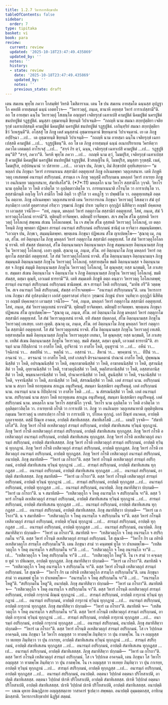 ```yaml
---
title: 1.2.7 วิหารการสิกฺขาปท
tableOfContents: false
sidebar:
  order: 7
type: tipitaka
basket: vi
book: para
review:
  current: review
  updated: '2025-10-18T23:47:49.435869'
  updated_by: ''
  notes: ''
  history:
  - state: review
    date: '2025-10-18T23:47:49.435869'
    updated_by: ''
    notes: ''
    previous_state: draft
---
```



<DynamicBreadcrumb />


<ReviewStatus review={frontmatter.review} showDetails={true} />

<HypothesisAnnotation frontmatter={frontmatter} />

<Division number="365" book="para" e="ch" v="1" p="237">

<Paragraph number="1512" book="para">
เตน สมเยน พุทฺโธ ภควา โกสมฺพิยํ วิหรติ โฆสิตาราเม. เตน โข ปน สมเยน อายสฺมโต ฉนฺนสฺส อุปฏฺฐาโก คหปติ อายสฺมนฺตํ ฉนฺนํ เอตทโวจ—  “วิหารวตฺถุํ, ภนฺเต, ชานาหิ อยฺยสฺส วิหารํ การาเปสฺสามี”ติ. อถ โข อายสฺมา ฉนฺโน วิหารวตฺถุํ โสเธนฺโต อญฺญตรํ เจติยรุกฺขํ เฉทาเปสิ คามปูชิตํ นิคมปูชิตํ นครปูชิตํ ชนปทปูชิตํ รฏฺฐปูชิตํ. มนุสฺสา อุชฺฌายนฺติ ขิยฺยนฺติ วิปาเจนฺติ—  “กถญฺหิ นาม สมณา สกฺยปุตฺติยา เจติยรุกฺขํ เฉทาเปสฺสนฺติ คามปูชิตํ นิคมปูชิตํ นครปูชิตํ ชนปทปูชิตํ รฏฺฐปูชิตํ. เอกินฺทฺริยํ สมณา สกฺยปุตฺติยา ชีวํ วิเหเฐนฺตี”ติ.
</Paragraph>

<Paragraph number="1513" book="para">
อโสฺสสุํ โข ภิกฺขู เตสํ มนุสฺสานํ อุชฺฌายนฺตานํ ขิยฺยนฺตานํ วิปาเจนฺตานํ. เย เต ภิกฺขู อปฺปิจฺฉา …เป…  เต อุชฺฌายนฺติ ขิยฺยนฺติ วิปาเจนฺติ—  “กถญฺหิ นาม อายสฺมา ฉนฺโน เจติยรุกฺขํ เฉทาเปสฺสติ คามปูชิตํ …เป…  รฏฺฐปูชิตนฺ”ติ.
</Paragraph>

<Paragraph number="1514" book="para">
อถ โข เต ภิกฺขู อายสฺมนฺตํ ฉนฺนํ อเนกปริยาเยน วิครหิตฺวา ภควโต เอตมตฺถํ อาโรเจสุํ …เป…  “สจฺจํ กิร ตฺวํ, ฉนฺน, เจติยรุกฺขํ เฉทาเปสิ คามปูชิตํ …เป…  รฏฺฐปูชิตนฺ”ติ? “สจฺจํ, ภควา”ติ. วิครหิ พุทฺโธ ภควา …เป…  กถญฺหิ นาม ตฺวํ, โมฆปุริส, เจติยรุกฺขํ เฉทาเปสฺสสิ คามปูชิตํ นิคมปูชิตํ นครปูชิตํ ชนปทปูชิตํ รฏฺฐปูชิตํ. ชีวสญฺญิโน หิ, โมฆปุริส, มนุสฺสา รุกฺขสฺมิํ. เนตํ, โมฆปุริส, อปฺปสนฺนานํ วา ปสาทาย …เป…  เอวญฺจ ปน, ภิกฺขเว, อิมํ สิกฺขาปทํ อุทฺทิเสยฺยาถ—
</Paragraph>

</Division>
<Division number="366" book="para" e="ch" v="1" p="237">

<Paragraph number="1515" book="para">
<Emphasis>“มหลฺลกํ ปน ภิกฺขุนา วิหารํ การยมาเนน สสฺสามิกํ อตฺตุทฺเทสํ ภิกฺขู อภิเนตพฺพา วตฺถุเทสนาย. เตหิ ภิกฺขูหิ วตฺถุ เทเสตพฺพํ อนารมฺภํ สปริกฺกมนํ. สารมฺเภ เจ ภิกฺขุ วตฺถุสฺมิํ อปริกฺกมเน มหลฺลกํ วิหารํ กาเรยฺย ภิกฺขู วา อนภิเนยฺย วตฺถุเทสนาย, สํฆาทิเสโส”</Emphasis>ติ. (*7*:<Emphasis>11</Emphasis>)
</Paragraph>

</Division>
<Division number="367" book="para" e="ch" v="1" p="237">

<Paragraph number="1516" book="para">
<Emphasis>มหลฺลโก</Emphasis> นาม วิหาโร สสฺสามิโก วุจฺจติ.
</Paragraph>

<Paragraph number="1517" book="para">
<Emphasis>วิหาโร</Emphasis> นาม อุลฺลิตฺโต วา โหติ อวลิตฺโต วา อุลฺลิตฺตาวลิตฺโต วา.
</Paragraph>

<Paragraph number="1518" book="para">
<Emphasis>การยมาเนนา</Emphasis>ติ กโรนฺโต วา การาเปนฺโต วา.
</Paragraph>

<Paragraph number="1519" book="para">
<Emphasis>สสฺสามิกนฺ</Emphasis>ติ อญฺโญ โกจิ สามิโก โหติ อิตฺถี วา ปุริโส วา คหฏฺโฐ วา ปพฺพชิโต วา.
</Paragraph>

<Paragraph number="1520" book="para">
<Emphasis>อตฺตุทฺเทสนฺ</Emphasis>ติ อตฺตโน อตฺถาย.
</Paragraph>

<Paragraph number="1521" book="para">
<Emphasis>ภิกฺขู อภิเนตพฺพา วตฺถุเทสนายา</Emphasis>ติ เตน วิหารการเกน ภิกฺขุนา วิหารวตฺถุํ โสเธตฺวา สํฆํ อุปสงฺกมิตฺวา เอกํสํ อุตฺตราสงฺคํ กริตฺวา วุฑฺฒานํ ภิกฺขูนํ ปาเท วนฺทิตฺวา อุกฺกุฏิกํ นิสีทิตฺวา อญฺชลิํ ปคฺคเหตฺวา เอวมสฺส วจนีโย—  “อหํ, ภนฺเต, มหลฺลกํ วิหารํ กตฺตุกาโม สสฺสามิกํ อตฺตุทฺเทสํ. โสหํ, ภนฺเต, สํฆํ วิหารวตฺถุโอโลกนํ ยาจามี”ติ. ทุติยมฺปิ ยาจิตพฺพา. ตติยมฺปิ ยาจิตพฺพา. สเจ สพฺโพ สํโฆ อุสฺสหติ วิหารวตฺถุํ โอโลเกตุํ สพฺเพน สํเฆน โอโลเกตพฺพํ. โน เจ สพฺโพ สํโฆ อุสฺสหติ วิหารวตฺถุํ โอโลเกตุํ, เย ตตฺถ โหนฺติ ภิกฺขู พฺยตฺตา ปฏิพลา สารมฺภํ อนารมฺภํ สปริกฺกมนํ อปริกฺกมนํ ชานิตุํ เต ยาจิตฺวา สมฺมนฺนิตพฺพา. “เอวญฺจ ปน, ภิกฺขเว, สมฺมนฺนิตพฺพา. พฺยตฺเตน ภิกฺขุนา ปฏิพเลน สํโฆ ญาเปตพฺโพ—
</Paragraph>

</Division>
<Division number="368" book="para" e="ch" v="1" p="238">

<Paragraph number="1522" book="para">
‘สุณาตุ เม, ภนฺเต, สํโฆ. อยํ อิตฺถนฺนาโม ภิกฺขุ มหลฺลกํ วิหารํ กตฺตุกาโม สสฺสามิกํ อตฺตุทฺเทสํ. โส สํฆํ วิหารวตฺถุโอโลกนํ ยาจติ. ยทิ สํฆสฺส ปตฺตกลฺลํ, สํโฆ อิตฺถนฺนามญฺจ อิตฺถนฺนามญฺจ ภิกฺขู สมฺมนฺเนยฺย อิตฺถนฺนามสฺส ภิกฺขุโน วิหารวตฺถุํ โอโลเกตุํ. เอสา ญตฺติ.
</Paragraph>

<Paragraph number="1523" book="para">
สุณาตุ เม, ภนฺเต, สํโฆ. อยํ อิตฺถนฺนาโม ภิกฺขุ มหลฺลกํ วิหารํ กตฺตุกาโม สสฺสามิกํ อตฺตุทฺเทสํ. โส สํฆํ วิหารวตฺถุโอโลกนํ ยาจติ. สํโฆ อิตฺถนฺนามญฺจ อิตฺถนฺนามญฺจ ภิกฺขู สมฺมนฺนติ อิตฺถนฺนามสฺส ภิกฺขุโน วิหารวตฺถุํ โอโลเกตุํ. ยสฺสายสฺมโต ขมติ อิตฺถนฺนามสฺส จ อิตฺถนฺนามสฺส จ ภิกฺขูนํ สมฺมุติ อิตฺถนฺนามสฺส ภิกฺขุโน วิหารวตฺถุํ โอโลเกตุํ, โส ตุณฺหสฺส; ยสฺส นกฺขมติ, โส ภาเสยฺย.
</Paragraph>

<Paragraph number="1524" book="para">
สมฺมตา สํเฆน อิตฺถนฺนาโม จ อิตฺถนฺนาโม จ ภิกฺขู อิตฺถนฺนามสฺส ภิกฺขุโน วิหารวตฺถุํ โอโลเกตุํ. ขมติ สํฆสฺส, ตสฺมา ตุณฺหี, เอวเมตํ ธารยามี’”ติ.
</Paragraph>

</Division>
<Division number="369" book="para" e="ch" v="1" p="239">

<Paragraph number="1525" book="para">
เตหิ สมฺมเตหิ ภิกฺขูหิ ตตฺถ คนฺตฺวา วิหารวตฺถุ โอโลเกตพฺพํ; สารมฺภํ อนารมฺภํ สปริกฺกมนํ อปริกฺกมนํ ชานิตพฺพํ. สเจ สารมฺภํ โหติ อปริกฺกมนํ, “มายิธ กรี”ติ วตฺตพฺโพ. สเจ อนารมฺภํ โหติ สปริกฺกมนํ, สํฆสฺส อาโรเจตพฺพํ—  “อนารมฺภํ สปริกฺกมนนฺ”ติ. เตน วิหารการเกน ภิกฺขุนา สํฆํ อุปสงฺกมิตฺวา เอกํสํ อุตฺตราสงฺคํ กริตฺวา วุฑฺฒานํ ภิกฺขูนํ ปาเท วนฺทิตฺวา อุกฺกุฏิกํ นิสีทิตฺวา อญฺชลิํ ปคฺคเหตฺวา เอวมสฺส วจนีโย—  “อหํ, ภนฺเต, มหลฺลกํ วิหารํ กตฺตุกาโม สสฺสามิกํ อตฺตุทฺเทสํ. โสหํ, ภนฺเต, สํฆํ วิหารวตฺถุเทสนํ ยาจามี”ติ. ทุติยมฺปิ ยาจิตพฺพา. ตติยมฺปิ ยาจิตพฺพา. พฺยตฺเตน ภิกฺขุนา ปฏิพเลน สํโฆ ญาเปตพฺโพ—
</Paragraph>

</Division>
<Division number="370" book="para" e="ch" v="1" p="239">

<Paragraph number="1526" book="para">
“สุณาตุ เม, ภนฺเต, สํโฆ. อยํ อิตฺถนฺนาโม ภิกฺขุ มหลฺลกํ วิหารํ กตฺตุกาโม สสฺสามิกํ อตฺตุทฺเทสํ. โส สํฆํ วิหารวตฺถุเทสนํ ยาจติ. ยทิ สํฆสฺส ปตฺตกลฺลํ, สํโฆ อิตฺถนฺนามสฺส ภิกฺขุโน วิหารวตฺถุํ เทเสยฺย. เอสา ญตฺติ.
</Paragraph>

<Paragraph number="1527" book="para">
สุณาตุ เม, ภนฺเต, สํโฆ. อยํ อิตฺถนฺนาโม ภิกฺขุ มหลฺลกํ วิหารํ กตฺตุกาโม สสฺสามิกํ อตฺตุทฺเทสํ. โส สํฆํ วิหารวตฺถุเทสนํ ยาจติ. สํโฆ อิตฺถนฺนามสฺส ภิกฺขุโน วิหารวตฺถุํ เทเสติ. ยสฺสายสฺมโต ขมติ อิตฺถนฺนามสฺส ภิกฺขุโน วิหารวตฺถุสฺส เทสนา, โส ตุณฺหสฺส; ยสฺส นกฺขมติ, โส ภาเสยฺย.
</Paragraph>

<Paragraph number="1528" book="para">
เทสิตํ สํเฆน อิตฺถนฺนามสฺส ภิกฺขุโน วิหารวตฺถุ. ขมติ สํฆสฺส, ตสฺมา ตุณฺหี, เอวเมตํ ธารยามี”ติ.
</Paragraph>

</Division>
<Division number="371" book="para" e="ch" v="1" p="239">

<Paragraph number="1529" book="para">
<Emphasis>สารมฺภํ</Emphasis> นาม กิปิลฺลิกานํ วา อาสโย โหติ, อุปจิกานํ วา อาสโย โหติ, อุนฺทูรานํ วา …เป…  อหีนํ วา…  วิจฺฉิกานํ วา…  สตปทีนํ วา…  หตฺถีนํ วา…  อสฺสานํ วา…  สีหานํ วา…  พฺยคฺฆานํ วา…  ทีปีนํ วา…  อจฺฉานํ วา…  ตรจฺฉานํ วา อาสโย โหติ, เยสํ เกสญฺจิ ติรจฺฉานคตานํ ปาณานํ อาสโย โหติ, ปุพฺพณฺณนิสฺสิตํ วา โหติ, อปรณฺณนิสฺสิตํ วา โหติ, อพฺภาฆาตนิสฺสิตํ วา โหติ, อาฆาตนนิสฺสิตํ วา โหติ, สุสานนิสฺสิตํ วา โหติ, อุยฺยานนิสฺสิตํ วา โหติ, ราชวตฺถุนิสฺสิตํ วา โหติ, หตฺถิสาลานิสฺสิตํ วา โหติ, อสฺสสาลานิสฺสิตํ วา โหติ, พนฺธนาคารนิสฺสิตํ วา โหติ, ปานาคารนิสฺสิตํ วา โหติ, สูนนิสฺสิตํ วา โหติ, รจฺฉานิสฺสิตํ วา โหติ, จจฺจรนิสฺสิตํ วา โหติ, สภานิสฺสิตํ วา โหติ, สํสรณนิสฺสิตํ วา โหติ. เอตํ สารมฺภํ นาม.
</Paragraph>

<Paragraph number="1530" book="para">
<Emphasis>อปริกฺกมนํ</Emphasis> นาม น สกฺกา โหติ ยถายุตฺเตน สกเฏน อนุปริคนฺตุํ, สมนฺตา นิเสฺสณิยา อนุปริคนฺตุํ. เอตํ อปริกฺกมนํ นาม.
</Paragraph>

<Paragraph number="1531" book="para">
<Emphasis>อนารมฺภํ</Emphasis> นาม น กิปิลฺลิกานํ วา อาสโย โหติ …เป…  น สํสรณนิสฺสิตํ วา โหติ. เอตํ อนารมฺภํ นาม.
</Paragraph>

<Paragraph number="1532" book="para">
<Emphasis>สปริกฺกมนํ</Emphasis> นาม สกฺกา โหติ ยถายุตฺเตน สกเฏน อนุปริคนฺตุํ, สมนฺตา นิเสฺสณิยา อนุปริคนฺตุํ. เอตํ สปริกฺกมนํ นาม.
</Paragraph>

<Paragraph number="1533" book="para">
<Emphasis>มหลฺลโก</Emphasis> นาม วิหาโร สสฺสามิโก วุจฺจติ.
</Paragraph>

<Paragraph number="1534" book="para">
<Emphasis>วิหาโร</Emphasis> นาม อุลฺลิตฺโต วา โหติ อวลิตฺโต วา อุลฺลิตฺตาวลิตฺโต วา.
</Paragraph>

<Paragraph number="1535" book="para">
<Emphasis>กาเรยฺยา</Emphasis>ติ กโรติ วา การาเปติ วา.
</Paragraph>

<Paragraph number="1536" book="para">
<Emphasis>ภิกฺขู วา อนภิเนยฺย วตฺถุเทสนายา</Emphasis>ติ ญตฺติทุติเยน กมฺเมน วิหารวตฺถุํ น เทสาเปตฺวา กโรติ วา การาเปติ วา, ปโยเค ทุกฺกฏํ. เอกํ ปิณฺฑํ อนาคเต, อาปตฺติ ถุลฺลจฺจยสฺส. ตสฺมิํ ปิณฺเฑ อาคเต, อาปตฺติ สํฆาทิเสสสฺส.
</Paragraph>

<Paragraph number="1537" book="para">
<Emphasis>สํฆาทิเสโส</Emphasis>ติ …เป…  เตนปิ วุจฺจติ—  “สํฆาทิเสโส”ติ.
</Paragraph>

</Division>
<Division number="372" book="para" e="ch" v="1" p="240">

<Paragraph number="1538" book="para">
ภิกฺขุ วิหารํ กโรติ อเทสิตวตฺถุกํ สารมฺภํ อปริกฺกมนํ, อาปตฺติ สํฆาทิเสเสน ทฺวินฺนํ ทุกฺกฏานํ. ภิกฺขุ วิหารํ กโรติ อเทสิตวตฺถุกํ สารมฺภํ สปริกฺกมนํ, อาปตฺติ สํฆาทิเสเสน ทุกฺกฏสฺส. ภิกฺขุ วิหารํ กโรติ อเทสิตวตฺถุกํ อนารมฺภํ อปริกฺกมนํ, อาปตฺติ สํฆาทิเสเสน ทุกฺกฏสฺส. ภิกฺขุ วิหารํ กโรติ อเทสิตวตฺถุกํ อนารมฺภํ สปริกฺกมนํ, อาปตฺติ สํฆาทิเสสสฺส.
</Paragraph>

<Paragraph number="1539" book="para">
ภิกฺขุ วิหารํ กโรติ เทสิตวตฺถุกํ สารมฺภํ อปริกฺกมนํ, อาปตฺติ ทฺวินฺนํ ทุกฺกฏานํ. ภิกฺขุ วิหารํ กโรติ เทสิตวตฺถุกํ สารมฺภํ สปริกฺกมนํ, อาปตฺติ ทุกฺกฏสฺส. ภิกฺขุ วิหารํ กโรติ เทสิตวตฺถุกํ อนารมฺภํ อปริกฺกมนํ, อาปตฺติ ทุกฺกฏสฺส. ภิกฺขุ วิหารํ กโรติ เทสิตวตฺถุกํ อนารมฺภํ สปริกฺกมนํ, อนาปตฺติ.
</Paragraph>

</Division>
<Division number="373" book="para" e="ch" v="1" p="241">

<Paragraph number="1540" book="para">
ภิกฺขุ สมาทิสติ—  “วิหารํ เม กโรถา”ติ. ตสฺส วิหารํ กโรนฺติ อเทสิตวตฺถุกํ สารมฺภํ อปริกฺกมนํ, อาปตฺติ สํฆาทิเสเสน ทฺวินฺนํ ทุกฺกฏานํ …เป…  สารมฺภํ สปริกฺกมนํ, อาปตฺติ สํฆาทิเสเสน ทุกฺกฏสฺส …เป…  อนารมฺภํ อปริกฺกมนํ, อาปตฺติ สํฆาทิเสเสน ทุกฺกฏสฺส …เป…  อนารมฺภํ สปริกฺกมนํ, อาปตฺติ สํฆาทิเสสสฺส.
</Paragraph>

<Paragraph number="1541" book="para">
ภิกฺขุ สมาทิสติ—  “วิหารํ เม กโรถา”ติ. ตสฺส วิหารํ กโรนฺติ เทสิตวตฺถุกํ สารมฺภํ อปริกฺกมนํ, อาปตฺติ ทฺวินฺนํ ทุกฺกฏานํ …เป…  สารมฺภํ สปริกฺกมนํ, อาปตฺติ ทุกฺกฏสฺส …เป…  อนารมฺภํ อปริกฺกมนํ, อาปตฺติ ทุกฺกฏสฺส …เป…  อนารมฺภํ สปริกฺกมนํ, อนาปตฺติ.
</Paragraph>

</Division>
<Division number="374" book="para" e="ch" v="1" p="241">

<Paragraph number="1542" book="para">
ภิกฺขุ สมาทิสิตฺวา ปกฺกมติ—  “วิหารํ เม กโรถา”ติ. น จ สมาทิสติ—  “เทสิตวตฺถุโก จ โหตุ อนารมฺโภ จ สปริกฺกมโน จา”ติ. ตสฺส วิหารํ กโรนฺติ อเทสิตวตฺถุกํ สารมฺภํ อปริกฺกมนํ, อาปตฺติ สํฆาทิเสเสน ทฺวินฺนํ ทุกฺกฏานํ …เป…  สารมฺภํ สปริกฺกมนํ, อาปตฺติ สํฆาทิเสเสน ทุกฺกฏสฺส …เป…  อนารมฺภํ อปริกฺกมนํ, อาปตฺติ สํฆาทิเสเสน ทุกฺกฏสฺส …เป…  อนารมฺภํ สปริกฺกมนํ, อาปตฺติ สํฆาทิเสสสฺส.
</Paragraph>

<Paragraph number="1543" book="para">
ภิกฺขุ สมาทิสิตฺวา ปกฺกมติ—  “วิหารํ เม กโรถา”ติ. น จ สมาทิสติ—  “เทสิตวตฺถุโก จ โหตุ อนารมฺโภ จ สปริกฺกมโน จา”ติ. ตสฺส วิหารํ กโรนฺติ เทสิตวตฺถุกํ สารมฺภํ อปริกฺกมนํ, อาปตฺติ ทฺวินฺนํ ทุกฺกฏานํ …เป…  สารมฺภํ สปริกฺกมนํ, อาปตฺติ ทุกฺกฏสฺส …เป…  อนารมฺภํ อปริกฺกมนํ, อาปตฺติ ทุกฺกฏสฺส …เป…  อนารมฺภํ สปริกฺกมนํ, อนาปตฺติ.
</Paragraph>

</Division>
<Division number="375" book="para" e="ch" v="1" p="241">

<Paragraph number="1544" book="para">
ภิกฺขุ สมาทิสิตฺวา ปกฺกมติ—  “วิหารํ เม กโรถา”ติ. สมาทิสติ จ—  “เทสิตวตฺถุโก จ โหตุ อนารมฺโภ จ สปริกฺกมโน จา”ติ. ตสฺส วิหารํ กโรนฺติ อเทสิตวตฺถุกํ สารมฺภํ อปริกฺกมนํ. โส สุณาติ—  “วิหาโร กิร เม กยิรติ อเทสิตวตฺถุโก สารมฺโภ อปริกฺกมโน”ติ. เตน ภิกฺขุนา สามํ วา คนฺตพฺพํ ทูโต วา ปาเหตพฺโพ—  “เทสิตวตฺถุโก จ โหตุ อนารมฺโภ จ สปริกฺกมโน จา”ติ …เป…  “เทสิตวตฺถุโก จ โหตุ อนารมฺโภ จา”ติ …เป…  “เทสิตวตฺถุโก จ โหตุ สปริกฺกมโน จา”ติ …เป…  “เทสิตวตฺถุโก โหตู”ติ. โน เจ สามํ วา คจฺเฉยฺย ทูตํ วา ปหิเณยฺย, อาปตฺติ ทุกฺกฏสฺส.
</Paragraph>

<Paragraph number="1545" book="para">
ภิกฺขุ สมาทิสิตฺวา ปกฺกมติ—  “วิหารํ เม กโรถา”ติ. สมาทิสติ จ—  “เทสิตวตฺถุโก จ โหตุ อนารมฺโภ จ สปริกฺกมโน จา”ติ. ตสฺส วิหารํ กโรนฺติ เทสิตวตฺถุกํ สารมฺภํ อปริกฺกมนํ. โส สุณาติ—  “วิหาโร กิร เม กยิรติ เทสิตวตฺถุโก สารมฺโภ อปริกฺกมโน”ติ. เตน ภิกฺขุนา สามํ วา คนฺตพฺพํ ทูโต วา ปาเหตพฺโพ—  “อนารมฺโภ จ โหตุ สปริกฺกมโน จา”ติ …เป…  “อนารมฺโภ โหตู”ติ. “สปริกฺกมโน โหตู”ติ, อนาปตฺติ.
</Paragraph>

</Division>
<Division number="376" book="para" e="ch" v="1" p="242">

<Paragraph number="1546" book="para">
ภิกฺขุ สมาทิสิตฺวา ปกฺกมติ—  “วิหารํ เม กโรถา”ติ. สมาทิสติ จ—  “เทสิตวตฺถุโก จ โหตุ อนารมฺโภ จ สปริกฺกมโน จา”ติ. ตสฺส วิหารํ กโรนฺติ อเทสิตวตฺถุกํ สารมฺภํ อปริกฺกมนํ, อาปตฺติ การุกานํ ติณฺณํ ทุกฺกฏานํ …เป…  สารมฺภํ สปริกฺกมนํ, อาปตฺติ การุกานํ ทฺวินฺนํ ทุกฺกฏานํ …เป…  อนารมฺภํ อปริกฺกมนํ, อาปตฺติ การุกานํ ทฺวินฺนํ ทุกฺกฏานํ …เป…  อนารมฺภํ สปริกฺกมนํ, อาปตฺติ การุกานํ ทุกฺกฏสฺส.
</Paragraph>

<Paragraph number="1547" book="para">
ภิกฺขุ สมาทิสิตฺวา ปกฺกมติ—  “วิหารํ เม กโรถา”ติ. สมาทิสติ จ—  “เทสิตวตฺถุโก จ โหตุ อนารมฺโภ จ สปริกฺกมโน จา”ติ. ตสฺส วิหารํ กโรนฺติ เทสิตวตฺถุกํ สารมฺภํ อปริกฺกมนํ, อาปตฺติ การุกานํ ทฺวินฺนํ ทุกฺกฏานํ …เป…  สารมฺภํ สปริกฺกมนํ, อาปตฺติ การุกานํ ทุกฺกฏสฺส …เป…  อนารมฺภํ อปริกฺกมนํ, อาปตฺติ การุกานํ ทุกฺกฏสฺส …เป…  อนารมฺภํ สปริกฺกมนํ, อนาปตฺติ.
</Paragraph>

</Division>
<Division number="377" book="para" e="ch" v="1" p="242">

<Paragraph number="1548" book="para">
ภิกฺขุ สมาทิสิตฺวา ปกฺกมติ—  “วิหารํ เม กโรถา”ติ. ตสฺส วิหารํ กโรนฺติ อเทสิตวตฺถุกํ สารมฺภํ อปริกฺกมนํ. โส เจ วิปฺปกเต อาคจฺฉติ, เตน ภิกฺขุนา โส วิหาโร อญฺญสฺส วา ทาตพฺโพ ภินฺทิตฺวา วา ปุน กาตพฺโพ. โน เจ อญฺญสฺส วา ทเทยฺย ภินฺทิตฺวา วา ปุน กาเรยฺย, อาปตฺติ สํฆาทิเสเสน ทฺวินฺนํ ทุกฺกฏานํ …เป…  สารมฺภํ สปริกฺกมนํ, อาปตฺติ สํฆาทิเสเสน ทุกฺกฏสฺส …เป…  อนารมฺภํ อปริกฺกมนํ, อาปตฺติ สํฆาทิเสเสน ทุกฺกฏสฺส …เป…  อนารมฺภํ สปริกฺกมนํ, อาปตฺติ สํฆาทิเสสสฺส.
</Paragraph>

<Paragraph number="1549" book="para">
ภิกฺขุ สมาทิสิตฺวา ปกฺกมติ—  “วิหารํ เม กโรถา”ติ. ตสฺส วิหารํ กโรนฺติ เทสิตวตฺถุกํ สารมฺภํ อปริกฺกมนํ. โส เจ วิปฺปกเต อาคจฺฉติ, เตน ภิกฺขุนา โส วิหาโร อญฺญสฺส วา ทาตพฺโพ ภินฺทิตฺวา วา ปุน กาตพฺโพ. โน เจ อญฺญสฺส วา ทเทยฺย ภินฺทิตฺวา วา ปุน กาเรยฺย, อาปตฺติ ทฺวินฺนํ ทุกฺกฏานํ …เป…  สารมฺภํ สปริกฺกมนํ, อาปตฺติ ทุกฺกฏสฺส …เป…  อนารมฺภํ อปริกฺกมนํ, อาปตฺติ ทุกฺกฏสฺส …เป…  อนารมฺภํ สปริกฺกมนํ, อนาปตฺติ.
</Paragraph>

</Division>
<Division number="378" book="para" e="ch" v="1" p="243">

<Paragraph number="1550" book="para">
อตฺตนา วิปฺปกตํ อตฺตนา ปริโยสาเปติ, อาปตฺติ สํฆาทิเสสสฺส.
</Paragraph>

<Paragraph number="1551" book="para">
อตฺตนา วิปฺปกตํ ปเรหิ ปริโยสาเปติ, อาปตฺติ สํฆาทิเสสสฺส.
</Paragraph>

<Paragraph number="1552" book="para">
ปเรหิ วิปฺปกตํ อตฺตนา ปริโยสาเปติ, อาปตฺติ สํฆาทิเสสสฺส.
</Paragraph>

<Paragraph number="1553" book="para">
ปเรหิ วิปฺปกตํ ปเรหิ ปริโยสาเปติ, อาปตฺติ สํฆาทิเสสสฺส.
</Paragraph>

</Division>
<Division number="379" book="para" e="ch" v="1" p="243">

<Paragraph number="1554" book="para">
อนาปตฺติ—  เลเณ คุหาย ติณกุฏิกาย อญฺญสฺสตฺถาย วาสาคารํ ฐเปตฺวา สพฺพตฺถ. อนาปตฺติ อุมฺมตฺตกสฺส, อาทิกมฺมิกสฺสาติ.

</Paragraph>
</Division>

<Paragraph number="1555" type="center" book="para">
วิหารการสิกฺขาปทํ นิฏฺฐิตํ สตฺตมํ.
</Paragraph>